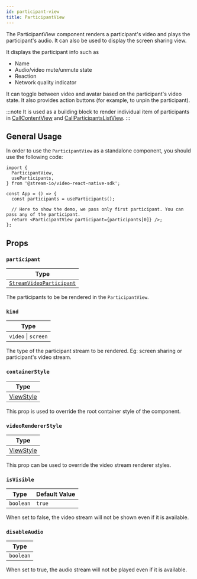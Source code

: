 ```yaml
---
id: participant-view
title: ParticipantView
---
```


The ParticipantView component renders a participant's video and plays the participant's audio. It can also be used to display the screen sharing view.

It displays the participant info such as

- Name
- Audio/video mute/unmute state
- Reaction
- Network quality indicator

It can toggle between video and avatar based on the participant's video state. It also provides action buttons (for example, to unpin the participant).

:::note
It is used as a building block to render individual item of participants in [CallContentView](../call/call-content-view.mdx) and [CallParticipantsListView](../call/call-participants-list-view.mdx).
:::

## General Usage

In order to use the `ParticipantView` as a standalone component, you should use the following code:

```tsx
import {
  ParticipantView,
  useParticipants,
} from '@stream-io/video-react-native-sdk';

const App = () => {
  const participants = useParticipants();

  // Here to show the demo, we pass only first participant. You can pass any of the participant.
  return <ParticipantView participant={participants[0]} />;
};
```

## Props

### `participant`

| Type                                                                                                            |
| --------------------------------------------------------------------------------------------------------------- |
| [`StreamVideoParticipant`](https://github.com/GetStream/stream-video-js/blob/main/packages/client/src/types.ts) |

The participants to be be rendered in the `ParticipantView`.

### `kind`

| Type                |
| ------------------- |
| `video` \| `screen` |

The type of the participant stream to be rendered. Eg: screen sharing or participant's video stream.

### `containerStyle`

| Type                                                       |
| ---------------------------------------------------------- |
| [ViewStyle](https://reactnative.dev/docs/view-style-props) |

This prop is used to override the root container style of the component.

### `videoRendererStyle`

| Type                                                       |
| ---------------------------------------------------------- |
| [ViewStyle](https://reactnative.dev/docs/view-style-props) |

This prop can be used to override the video stream renderer styles.

### `isVisible`

| Type      | Default Value |
| --------- | ------------- |
| `boolean` | `true`        |

When set to false, the video stream will not be shown even if it is available.

### `disableAudio`

| Type      |
| --------- |
| `boolean` |

When set to true, the audio stream will not be played even if it is available.
